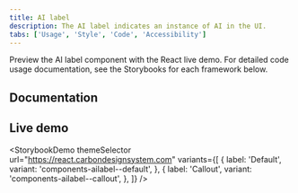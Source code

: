 ```yaml
---
title: AI label
description: The AI label indicates an instance of AI in the UI.
tabs: ['Usage', 'Style', 'Code', 'Accessibility']
---
```


<PageDescription>

Preview the AI label component with the React live demo. For detailed code usage
documentation, see the Storybooks for each framework below.

</PageDescription>

## Documentation

<Row className="resource-card-group">
<Column colLg={4} colMd={4} noGutterSm>
  <ResourceCard
    subTitle="React"
    href="https://react.carbondesignsystem.com/?path=/docs/experimental-unstable-slug--overview"
    >

<MdxIcon name="react" />

  </ResourceCard>
</Column>
<Column colLg={4} colMd={4} noGutterSm>
  <ResourceCard
      subTitle="Web Components"
      href="https://web-components.carbondesignsystem.com/?path=/story/experimental-slug--default"
      >

<MdxIcon name="webcomponents" />

  </ResourceCard>
</Column>
</Row>

## Live demo

<StorybookDemo
  themeSelector
  url="https://react.carbondesignsystem.com"
  variants={[
    {
      label: 'Default',
      variant: 'components-ailabel--default',
    },
    {
      label: 'Callout',
      variant: 'components-ailabel--callout',
    },
  ]}
/>
